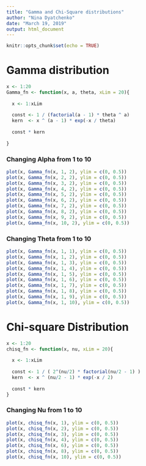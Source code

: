 ```yaml
---
title: "Gamma and Chi-Square distributions"
author: "Nina Dyatchenko"
date: "March 19, 2019"
output: html_document
---
```


```r
knitr::opts_chunk$set(echo = TRUE)
```

# Gamma distribution
```r
x <- 1:20
Gamma_fn <- function(x, a, theta, xLim = 20){
  
  x <- 1:xLim
  
  const <- 1 / (factorial(a - 1) * theta ^ a)
  kern  <- x ^ (a - 1) * exp(-x / theta)
  
  const * kern
  
}
```

### Changing Alpha from 1 to 10

```r
plot(x, Gamma_fn(x, 1, 2), ylim = c(0, 0.5))
plot(x, Gamma_fn(x, 2, 2), ylim = c(0, 0.5))
plot(x, Gamma_fn(x, 3, 2), ylim = c(0, 0.5))
plot(x, Gamma_fn(x, 4, 2), ylim = c(0, 0.5))
plot(x, Gamma_fn(x, 5, 2), ylim = c(0, 0.5))
plot(x, Gamma_fn(x, 6, 2), ylim = c(0, 0.5))
plot(x, Gamma_fn(x, 7, 2), ylim = c(0, 0.5))
plot(x, Gamma_fn(x, 8, 2), ylim = c(0, 0.5))
plot(x, Gamma_fn(x, 9, 2), ylim = c(0, 0.5))
plot(x, Gamma_fn(x, 10, 2), ylim = c(0, 0.5))
```


### Changing Theta from 1 to 10

```r
plot(x, Gamma_fn(x, 1, 1), ylim = c(0, 0.5))
plot(x, Gamma_fn(x, 1, 2), ylim = c(0, 0.5))
plot(x, Gamma_fn(x, 1, 3), ylim = c(0, 0.5))
plot(x, Gamma_fn(x, 1, 4), ylim = c(0, 0.5))
plot(x, Gamma_fn(x, 1, 5), ylim = c(0, 0.5))
plot(x, Gamma_fn(x, 1, 6), ylim = c(0, 0.5))
plot(x, Gamma_fn(x, 1, 7), ylim = c(0, 0.5))
plot(x, Gamma_fn(x, 1, 8), ylim = c(0, 0.5))
plot(x, Gamma_fn(x, 1, 9), ylim = c(0, 0.5))
plot(x, Gamma_fn(x, 1, 10), ylim = c(0, 0.5))
```

# Chi-square Distribution

```r
x <- 1:20
chisq_fn <- function(x, nu, xLim = 20){
  
  x <- 1:xLim
  
  const <- 1 / ( 2^(nu/2) * factorial(nu/2 - 1) )
  kern  <- x ^ (nu/2 - 1) * exp(-x / 2)
  
  const * kern
}
```

### Changing Nu from 1 to 10

```r
plot(x, chisq_fn(x, 1), ylim = c(0, 0.5))
plot(x, chisq_fn(x, 2), ylim = c(0, 0.5))
plot(x, chisq_fn(x, 3), ylim = c(0, 0.5))
plot(x, chisq_fn(x, 4), ylim = c(0, 0.5))
plot(x, chisq_fn(x, 6), ylim = c(0, 0.5))
plot(x, chisq_fn(x, 8), ylim = c(0, 0.5))
plot(x, chisq_fn(x, 10), ylim = c(0, 0.5))
```

